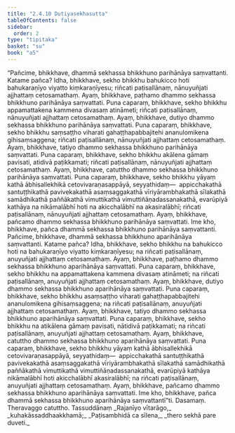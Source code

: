 ```yaml
---
title: "2.4.10 Dutiyasekhasutta"
tableOfContents: false
sidebar:
  order: 2
type: "tipitaka"
basket: "su"
book: "a5"
---
```



<DynamicBreadcrumb />

<Division number="90" book="a5" bookNo="16" page="102">

<Paragraph number="559" book="a5">
“Pañcime, bhikkhave, dhammā sekhassa bhikkhuno parihānāya saṃvattanti. Katame pañca? Idha, bhikkhave, sekho bhikkhu bahukicco hoti bahukaraṇīyo viyatto kiṃkaraṇīyesu; riñcati paṭisallānaṃ, nānuyuñjati ajjhattaṃ cetosamathaṃ. Ayaṃ, bhikkhave, paṭhamo dhammo sekhassa bhikkhuno parihānāya saṃvattati.
</Paragraph>

<Paragraph number="560" book="a5">
Puna caparaṃ, bhikkhave, sekho bhikkhu appamattakena kammena divasaṃ atināmeti; riñcati paṭisallānaṃ, nānuyuñjati ajjhattaṃ cetosamathaṃ. Ayaṃ, bhikkhave, dutiyo dhammo sekhassa bhikkhuno parihānāya saṃvattati.
</Paragraph>

<Paragraph number="561" book="a5">
Puna caparaṃ, bhikkhave, sekho bhikkhu saṃsaṭṭho viharati gahaṭṭhapabbajitehi ananulomikena gihisaṃsaggena; riñcati paṭisallānaṃ, nānuyuñjati ajjhattaṃ cetosamathaṃ. Ayaṃ, bhikkhave, tatiyo dhammo sekhassa bhikkhuno parihānāya saṃvattati.
</Paragraph>

<Paragraph number="562" book="a5">
Puna caparaṃ, bhikkhave, sekho bhikkhu akālena gāmaṃ pavisati, atidivā paṭikkamati; riñcati paṭisallānaṃ, nānuyuñjati ajjhattaṃ cetosamathaṃ. Ayaṃ, bhikkhave, catuttho dhammo sekhassa bhikkhuno parihānāya saṃvattati.
</Paragraph>

<Paragraph number="563" book="a5">
Puna caparaṃ, bhikkhave, sekho bhikkhu yāyaṃ kathā ābhisallekhikā cetovivaraṇasappāyā, seyyathidaṃ—  appicchakathā santuṭṭhikathā pavivekakathā asaṃsaggakathā vīriyārambhakathā sīlakathā samādhikathā paññākathā vimuttikathā vimuttiñāṇadassanakathā, evarūpiyā kathāya na nikāmalābhī hoti na akicchalābhī na akasiralābhī; riñcati paṭisallānaṃ, nānuyuñjati ajjhattaṃ cetosamathaṃ. Ayaṃ, bhikkhave, pañcamo dhammo sekhassa bhikkhuno parihānāya saṃvattati. Ime kho, bhikkhave, pañca dhammā sekhassa bhikkhuno parihānāya saṃvattanti.
</Paragraph>

<Paragraph number="564" book="a5">
Pañcime, bhikkhave, dhammā sekhassa bhikkhuno aparihānāya saṃvattanti. Katame pañca? Idha, bhikkhave, sekho bhikkhu na bahukicco hoti na bahukaraṇīyo viyatto kiṃkaraṇīyesu; na riñcati paṭisallānaṃ, anuyuñjati ajjhattaṃ cetosamathaṃ. Ayaṃ, bhikkhave, paṭhamo dhammo sekhassa bhikkhuno aparihānāya saṃvattati.
</Paragraph>

<Paragraph number="565" book="a5">
Puna caparaṃ, bhikkhave, sekho bhikkhu na appamattakena kammena divasaṃ atināmeti; na riñcati paṭisallānaṃ, anuyuñjati ajjhattaṃ cetosamathaṃ. Ayaṃ, bhikkhave, dutiyo dhammo sekhassa bhikkhuno aparihānāya saṃvattati.
</Paragraph>

<Paragraph number="566" book="a5">
Puna caparaṃ, bhikkhave, sekho bhikkhu asaṃsaṭṭho viharati gahaṭṭhapabbajitehi ananulomikena gihisaṃsaggena; na riñcati paṭisallānaṃ, anuyuñjati ajjhattaṃ cetosamathaṃ. Ayaṃ, bhikkhave, tatiyo dhammo sekhassa bhikkhuno aparihānāya saṃvattati.
</Paragraph>

<Paragraph number="567" book="a5">
Puna caparaṃ, bhikkhave, sekho bhikkhu na atikālena gāmaṃ pavisati, nātidivā paṭikkamati; na riñcati paṭisallānaṃ, anuyuñjati ajjhattaṃ cetosamathaṃ. Ayaṃ, bhikkhave, catuttho dhammo sekhassa bhikkhuno aparihānāya saṃvattati.
</Paragraph>

<Paragraph number="568" book="a5">
Puna caparaṃ, bhikkhave, sekho bhikkhu yāyaṃ kathā ābhisallekhikā cetovivaraṇasappāyā, seyyathidaṃ—  appicchakathā santuṭṭhikathā pavivekakathā asaṃsaggakathā vīriyārambhakathā sīlakathā samādhikathā paññākathā vimuttikathā vimuttiñāṇadassanakathā, evarūpiyā kathāya nikāmalābhī hoti akicchalābhī akasiralābhī; na riñcati paṭisallānaṃ, anuyuñjati ajjhattaṃ cetosamathaṃ. Ayaṃ, bhikkhave, pañcamo dhammo sekhassa bhikkhuno aparihānāya saṃvattati. Ime kho, bhikkhave, pañca dhammā sekhassa bhikkhuno aparihānāya saṃvattantī”ti.

</Paragraph>
</Division>

<Paragraph number="569" type="center" book="a5">
Dasamaṃ.



</Paragraph>

<Paragraph number="570" type="center" book="a5">
Theravaggo catuttho.



</Paragraph>

<Paragraph number="571" type="center" book="a5">
Tassuddānaṃ


</Paragraph>

<Paragraph number="572" type="verses" book="a5">
_Rajanīyo vītarāgo,_  
_kuhakāssaddhaakkhamā;_  
_Paṭisambhidā ca sīlena,_  
_thero sekhā pare duveti._
</Paragraph>